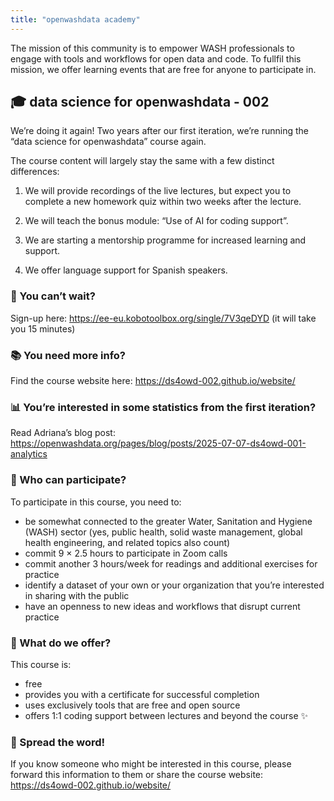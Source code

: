 ```yaml
---
title: "openwashdata academy"
---
```


The mission of this community is to empower WASH professionals to engage with tools and workflows for open data and code. To fullfil this mission, we offer learning events that are free for anyone to participate in.

## 🎓 data science for openwashdata - 002

We're doing it again! Two years after our first iteration, we're running the "data science for openwashdata" course again. 

The course content will largely stay the same with a few distinct differences:

1. We will provide recordings of the live lectures, but expect you to complete a new homework quiz within two weeks after the lecture.

2. We will teach the bonus module: "Use of AI for coding support".

3. We are starting a mentorship programme for increased learning and support.

4. We offer language support for Spanish speakers. 

### 🚀 You can't wait?

Sign-up here: <https://ee-eu.kobotoolbox.org/single/7V3qeDYD> (it will take you 15 minutes)

### 📚 You need more info?

Find the course website here: <https://ds4owd-002.github.io/website/>

### 📊 You're interested in some statistics from the first iteration?

Read Adriana's blog post: <https://openwashdata.org/pages/blog/posts/2025-07-07-ds4owd-001-analytics>

### 🤔 Who can participate?

To participate in this course, you need to:

- be somewhat connected to the greater Water, Sanitation and Hygiene (WASH) sector (yes, public health, solid waste management, global health engineering, and related topics also count)
- commit 9 × 2.5 hours to participate in Zoom calls
- commit another 3 hours/week for readings and additional exercises for practice
- identify a dataset of your own or your organization that you're interested in sharing with the public
- have an openness to new ideas and workflows that disrupt current practice

### 🎁 What do we offer?

This course is:

- free
- provides you with a certificate for successful completion
- uses exclusively tools that are free and open source
- offers 1:1 coding support between lectures and beyond the course ✨

### 📢 Spread the word!

If you know someone who might be interested in this course, please forward this information to them or share the course website: <https://ds4owd-002.github.io/website/>


